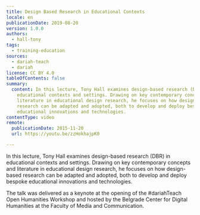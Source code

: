 ```yaml
---
title: Design Based Research in Educational Contexts
locale: en
publicationDate: 2019-08-20
version: 1.0.0
authors:
  - hall-tony
tags:
  - training-education
sources:
  - dariah-teach
  - dariah
license: CC BY 4.0
tableOfContents: false
summary:
  content: In this lecture, Tony Hall examines design-based research (DBR) in
    educational contexts and settings. Drawing on key contemporary concepts and
    literature in educational design research, he focuses on how design-based
    research can be adapted and adopted, both to develop and deploy bespoke
    educational innovations and technologies.
contentType: video
remote:
  publicationDate: 2015-11-20
  url: https://youtu.be/zzHokhajpK0

---
```


In this lecture, Tony Hall examines design-based research (DBR) in educational contexts and settings. Drawing on key contemporary concepts and literature in educational design research, he focuses on how design-based research can be adapted and adopted, both to develop and deploy bespoke educational innovations and technologies.

The talk was delivered as a keynote at the opening of the #dariahTeach Open Humanities Workshop and hosted by the Belgrade Center for Digital Humanities at the Faculty of Media and Communication.

<VideoCard
  title="Design Based Research in Educational Contexts"
  id="zzHokhajpK0"
  image="images/tony-hall.png"
/>
